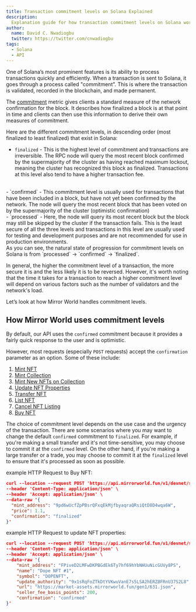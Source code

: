 ```yaml
---
title: Transaction commitment levels on Solana Explained
description:
  Explanation guide for how transaction commitment levels on Solana works
author:
  name: David C. Nwadiogbu
  twitter: https://twitter.com/cnwadiogbu
tags:
  - Solana
  - API
---
```


One of Solana’s most prominent features is its ability to process transactions quickly and efficiently. When a transaction is sent to Solana, it goes through a process called "commitment". This is where the transaction is validated, recorded in the blockchain, and made permanent. 

The [commitment](https://docs.solana.com/terminology#commitment) metric gives clients a standard measure of the network confirmation for the block. It describes how finalized a block is at that point in time and clients can then use this information to derive their own measures of commitment.

Here are the different commitment levels, in descending order (most finalized to least finalized) that exist in Solana:

- `finalized` - This is the highest level of commitment and transactions are irreversible. The RPC node will query the most recent block confirmed by the supermajority of the cluster as having reached maximum lockout, meaning the cluster has recognized this block as finalized. Transactions at this level also tend to have a higher transaction fee.
<br/>
- `confirmed` - This commitment level is usually used for transactions that have been included in a block, but have not yet been confirmed by the network. The node will query the most recent block that has been voted on by the supermajority of the cluster (optimistic confirmation)
<br/>
- `processed` - Here, the node will query its most recent block but the block may still be skipped by the cluster if the transaction fails. This is the least secure of all the three levels and transactions in this level are usually used for testing and development purposes and are not recommended for use in production environments.
<br/>
As you can see, the natural state of progression for commitment levels on Solana is from `processed` → `confirmed` → `finalized`.

In general, the higher the commitment level of a transaction, the more secure it is and the less likely it is to be reversed. However, it's worth noting that the time it takes for a transaction to reach a higher commitment level will depend on various factors such as the number of validators and the network's load.

Let’s look at how Mirror World handles commitment levels.

## How Mirror World uses commitment levels

By default, our API uses the `confirmed` commitment because it provides a fairly quick response to the user and is optimistic.

However, most requests (especially `POST` requests) accept the `confirmation` parameter as an option. Some of these include:

1. [Mint NFT](https://developer.mirrorworld.fun/#4fb51141-d65b-4c24-a256-b3f065fdb261)
2. [Mint Collection](https://developer.mirrorworld.fun/#1696cb75-cb3b-46c0-9d3d-dea7c0f87f74)
3. [Mint New NFTs on Collection](https://developer.mirrorworld.fun/#69b4fc11-c126-4ffe-b51e-b30aa8ae107b)
4. [Update NFT Properties](https://developer.mirrorworld.fun/#aff95cab-c2fb-4bb1-bf51-ffbb49ecfbe2)
5. [Transfer NFT](https://developer.mirrorworld.fun/#d6175992-e611-452a-891a-0646059899af)
6. [List NFT](https://developer.mirrorworld.fun/#0fbc2291-e96b-4da0-9d8e-815281ce93ef)
7. [Cancel NFT Listing](https://developer.mirrorworld.fun/#ac865ded-4847-4940-832a-b782d43e5a4b)
8. [Buy NFT](https://developer.mirrorworld.fun/#5f3f3ebe-bcc0-4a1a-bd38-08bf8f81a9be)

The choice of commitment level depends on the use case and the urgency of the transaction. There are some scenarios where you may want to change the default `confirmed` commitment to `finalized`. For example, if you're making a small transfer and it's not time-sensitive, you may choose to commit it at the `confirmed` level. On the other hand, if you're making a large transfer or a trade, you may choose to commit it at the `finalized` level to ensure that it's processed as soon as possible.

example HTTP Request to Buy NFT:
```json
curl --location --request POST 'https://api.mirrorworld.fun/v1/devnet/solana/marketplace/transaction/buy' \
--header 'Content-Type: application/json' \
--header 'Accept: application/json' \
--data-raw '{
  "mint_address": "9pd6wUcfZpPBsrQFxqEkMjfbyaqraQRsiQtD8D4wqa6W",
  "price": 1.1,
  "confirmation": "finalized"
}'
```

example HTTP Request to update NFT properties:
```json
curl --location --request POST 'https://api.mirrorworld.fun/v1/devnet/solana/mint/update' \
--header 'Content-Type: application/json' \
--header 'Accept: application/json' \
--data-raw '{
    "mint_address": "FPiveD2LMFwDKPBGdEk6Ty7hf69hYbNHUuNicGUVy8PS",
    "name": "Dope NFT #1",
    "symbol": "DOPENFT",
    "update_authority": "9x1sRqFoZTkDtYVKwuVanE7s5LSA2hERZ8FRnU37S2L8",
    "url": "https://market-assets.mirrorworld.fun/gen1/631.json",
    "seller_fee_basis_points": 200,
    "confirmation": "confirmed"
}'
```